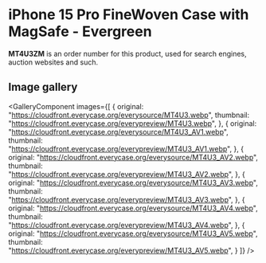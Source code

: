 
# iPhone 15 Pro FineWoven Case with MagSafe - Evergreen

<Callout type='info' emoji='👉🏻'>**MT4U3ZM** is an order number for this product, used for search engines, auction websites and such.</Callout>

## Image gallery

<GalleryComponent
    images={[
      {
        original: "https://cloudfront.everycase.org/everysource/MT4U3.webp",
        thumbnail: "https://cloudfront.everycase.org/everypreview/MT4U3.webp",
      },
      {
        original: "https://cloudfront.everycase.org/everysource/MT4U3_AV1.webp",
        thumbnail: "https://cloudfront.everycase.org/everypreview/MT4U3_AV1.webp",
      },
      {
        original: "https://cloudfront.everycase.org/everysource/MT4U3_AV2.webp",
        thumbnail: "https://cloudfront.everycase.org/everypreview/MT4U3_AV2.webp",
      },
      {
        original: "https://cloudfront.everycase.org/everysource/MT4U3_AV3.webp",
        thumbnail: "https://cloudfront.everycase.org/everypreview/MT4U3_AV3.webp",
      },
      {
        original: "https://cloudfront.everycase.org/everysource/MT4U3_AV4.webp",
        thumbnail: "https://cloudfront.everycase.org/everypreview/MT4U3_AV4.webp",
      },
      {
        original: "https://cloudfront.everycase.org/everysource/MT4U3_AV5.webp",
        thumbnail: "https://cloudfront.everycase.org/everypreview/MT4U3_AV5.webp",
      }
    ]}
  />
